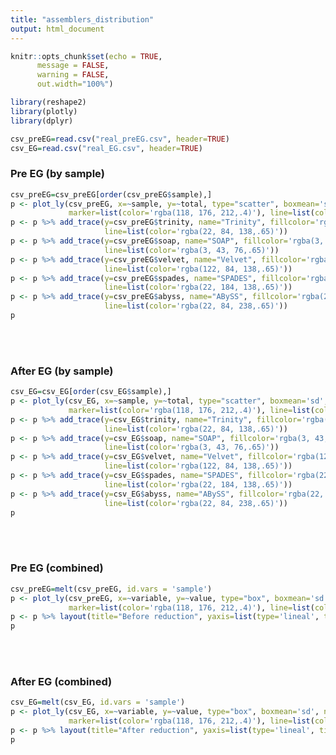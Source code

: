 ```yaml
---
title: "assemblers_distribution"
output: html_document
---
```


<style>
.rectangle {
  height: 37px;
  width: 105%;
  background-color: #576675;
}
</style>

```r
knitr::opts_chunk$set(echo = TRUE,
      message = FALSE,
      warning = FALSE,
      out.width="100%")
```

```r
library(reshape2)
library(plotly)
library(dplyr)
```

```r
csv_preEG=read.csv("real_preEG.csv", header=TRUE)
csv_EG=read.csv("real_EG.csv", header=TRUE)
```

### Pre EG (by sample)
```r
csv_preEG=csv_preEG[order(csv_preEG$sample),]
p <- plot_ly(csv_preEG, x=~sample, y=~total, type="scatter", boxmean='sd', name="Total", fillcolor='rgba(118, 176, 212,.4)', 
             marker=list(color='rgba(118, 176, 212,.4)'), line=list(color='rgba(118, 176, 212,1)'))
p <- p %>% add_trace(y=csv_preEG$trinity, name="Trinity", fillcolor='rgba(22, 84, 138,.4)', marker=list(color='rgba(22, 84, 138,.4)'), 
                     line=list(color='rgba(22, 84, 138,.65)'))
p <- p %>% add_trace(y=csv_preEG$soap, name="SOAP", fillcolor='rgba(3, 43, 76,.4)', marker=list(color='rgba(3, 43, 76,.4)'), 
                     line=list(color='rgba(3, 43, 76,.65)'))
p <- p %>% add_trace(y=csv_preEG$velvet, name="Velvet", fillcolor='rgba(122, 84, 138,.4)', marker=list(color='rgba(122, 84, 138,.4)'), 
                     line=list(color='rgba(122, 84, 138,.65)'))
p <- p %>% add_trace(y=csv_preEG$spades, name="SPADES", fillcolor='rgba(22, 184, 138,.4)', marker=list(color='rgba(22, 184, 138,.4)'), 
                     line=list(color='rgba(22, 184, 138,.65)'))
p <- p %>% add_trace(y=csv_preEG$abyss, name="ABySS", fillcolor='rgba(22, 84, 238,.4)', marker=list(color='rgba(22, 84, 238,.4)'), 
                     line=list(color='rgba(22, 84, 238,.65)'))
p
```

<br><br>

### After EG (by sample)
```r
csv_EG=csv_EG[order(csv_EG$sample),]
p <- plot_ly(csv_EG, x=~sample, y=~total, type="scatter", boxmean='sd', name="Total", fillcolor='rgba(118, 176, 212,.4)', 
             marker=list(color='rgba(118, 176, 212,.4)'), line=list(color='rgba(118, 176, 212,1)'))
p <- p %>% add_trace(y=csv_EG$trinity, name="Trinity", fillcolor='rgba(22, 84, 138,.4)', marker=list(color='rgba(22, 84, 138,.4)'), 
                     line=list(color='rgba(22, 84, 138,.65)'))
p <- p %>% add_trace(y=csv_EG$soap, name="SOAP", fillcolor='rgba(3, 43, 76,.4)', marker=list(color='rgba(3, 43, 76,.4)'), 
                     line=list(color='rgba(3, 43, 76,.65)'))
p <- p %>% add_trace(y=csv_EG$velvet, name="Velvet", fillcolor='rgba(122, 84, 138,.4)', marker=list(color='rgba(122, 84, 138,.4)'), 
                     line=list(color='rgba(122, 84, 138,.65)'))
p <- p %>% add_trace(y=csv_EG$spades, name="SPADES", fillcolor='rgba(22, 184, 138,.4)', marker=list(color='rgba(22, 184, 138,.4)'), 
                     line=list(color='rgba(22, 184, 138,.65)'))
p <- p %>% add_trace(y=csv_EG$abyss, name="ABySS", fillcolor='rgba(22, 84, 238,.4)', marker=list(color='rgba(22, 84, 238,.4)'), 
                     line=list(color='rgba(22, 84, 238,.65)'))
p
```

<br><br>

### Pre EG (combined)
```r
csv_preEG=melt(csv_preEG, id.vars = 'sample')
p <- plot_ly(csv_preEG, x=~variable, y=~value, type="box", boxmean='sd', name="Total", fillcolor='rgba(118, 176, 212,.4)', 
             marker=list(color='rgba(118, 176, 212,.4)'), line=list(color='rgba(118, 176, 212,1)'))
p <- p %>% layout(title="Before reduction", yaxis=list(type='lineal', title="Transcripts"), xaxis=list(title="Assembler"))
p
```

<br><br>

### After EG (combined)
```r
csv_EG=melt(csv_EG, id.vars = 'sample')
p <- plot_ly(csv_EG, x=~variable, y=~value, type="box", boxmean='sd', name="Total", fillcolor='rgba(118, 176, 212,.4)', 
             marker=list(color='rgba(118, 176, 212,.4)'), line=list(color='rgba(118, 176, 212,1)'))
p <- p %>% layout(title="After reduction", yaxis=list(type='lineal', title="Transcripts"), xaxis=list(title="Assembler"))
p
```